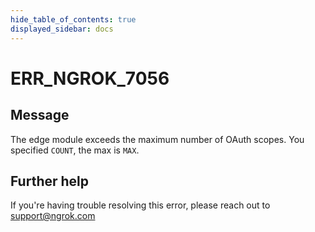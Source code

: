 ```yaml
---
hide_table_of_contents: true
displayed_sidebar: docs
---
```



# ERR_NGROK_7056

## Message

The edge module exceeds the maximum number of OAuth scopes. You specified `COUNT`, the max is `MAX`.

<ErrorDetails error="err_ngrok_7056" />

## Further help

If you're having trouble resolving this error, please reach out to [support@ngrok.com](mailto:support@ngrok.com?subject=Help%20with%20ERR_NGROK_7056)
